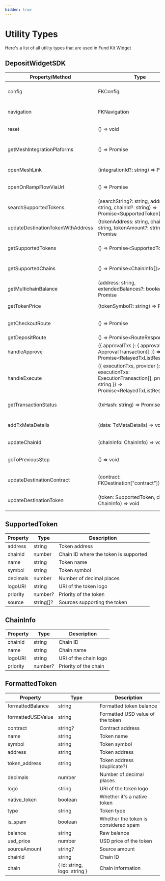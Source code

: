 ```yaml
---
hidden: true
---
```


# Utility Types

Here's a list of all utility types that are used in Fund Kit Widget

## DepositWidgetSDK

| Property/Method | Type | Description |
| -------------- | ---- | ----------- |
| config | FKConfig | Configuration object for the widget |
| navigation | FKNavigation | Navigation control for the widget |
| reset | () => void | Resets the widget state |
| getMeshIntegrationPlaforms | () => Promise | Retrieves mesh integration platforms |
| openMeshLink | (integrationId?: string) => Promise | Opens a mesh link |
| openOnRampFlowViaUrl | () => Promise | Opens the on-ramp flow via URL |
| searchSupportedTokens | (searchString?: string, address?: string, chainId?: string) => Promise&lt;SupportedToken[]> | Searches for supported tokens |
| updateDestinationTokenWithAddress | (tokenAddress: string, chainId: string, tokenAmount?: string) => Promise | Updates the destination token |
| getSupportedTokens | () => Promise&lt;SupportedToken[]> | Retrieves all supported tokens |
| getSupportedChains | () => Promise&lt;ChainInfo[]> | Retrieves all supported chains |
| getMultichainBalance | (address: string, extendedBalances?: boolean) => Promise | Retrieves multichain balance |
| getTokenPrice | (tokenSymbol?: string) => Promise | Retrieves token price |
| getCheckoutRoute | () => Promise | Retrieves checkout route |
| getDepositRoute | () => Promise<RouteResponse | undefined> | Retrieves deposit route |
| handleApprove | ({ approvalTxs }: { approvalTxs: ApprovalTransaction[] }) => Promise<RelayedTxListResponse[]> | Handles approval transactions |
| handleExecute | ({ executionTxs, provider }: { executionTxs: ExecutionTransaction[], provider?: string }) => Promise<RelayedTxListResponse[]> | Handles execution transactions |
| getTransactionStatus | (txHash: string) => Promise | Retrieves transaction status |
| addTxMetaDetails | (data: TxMetaDetails) => void | Adds transaction meta details |
| updateChainId | (chainInfo: ChainInfo) => void | Updates the chain ID |
| goToPreviousStep | () => void | Navigates to the previous step |
| updateDestinationContract | (contract: FKDestination["contract"]) => void | Updates the destination contract |
| updateDestinationToken | (token: SupportedToken, chainInfo?: ChainInfo) => void | Updates the destination token |

## SupportedToken

| Property | Type | Description |
| -------- | ---- | ----------- |
| address | string | Token address |
| chainId | number | Chain ID where the token is supported |
| name | string | Token name |
| symbol | string | Token symbol |
| decimals | number | Number of decimal places |
| logoURI | string | URI of the token logo |
| priority | number? | Priority of the token |
| source | string[]? | Sources supporting the token |

## ChainInfo

| Property | Type | Description |
| -------- | ---- | ----------- |
| chainId | string | Chain ID |
| name | string | Chain name |
| logoURI | string | URI of the chain logo |
| priority | number? | Priority of the chain |

## FormattedToken

| Property | Type | Description |
| -------- | ---- | ----------- |
| formattedBalance | string | Formatted token balance |
| formattedUSDValue | string | Formatted USD value of the token |
| contract | string? | Contract address |
| name | string | Token name |
| symbol | string | Token symbol |
| address | string | Token address |
| token_address | string | Token address (duplicate?) |
| decimals | number | Number of decimal places |
| logo | string | URI of the token logo |
| native_token | boolean | Whether it's a native token |
| type | string | Token type |
| is_spam | boolean | Whether the token is considered spam |
| balance | string | Raw balance |
| usd_price | number | USD price of the token |
| sourceAmount | string? | Source amount |
| chainId | string | Chain ID |
| chain | { id: string, logo: string } | Chain information |